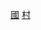 {{Commonscat|Villages by country}}
{{Categories by country|nocat}}

[[Category:村落|國]]
[[Category:各國聚居地|村]]